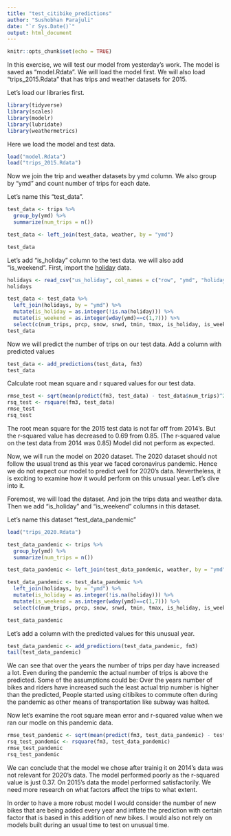 ---
title: "test_citibike_predictions"
author: "Sushobhan Parajuli"
date: "`r Sys.Date()`"
output: html_document
---

```{r setup, include=FALSE}
knitr::opts_chunk$set(echo = TRUE)
```

In this exercise, we will test our model from yesterday's work. The model is saved as "model.Rdata". We will load the model first. We will also load "trips_2015.Rdata" that has trips and weather datasets for 2015.

Let's load our libraries first. 

```{r}
library(tidyverse)
library(scales)
library(modelr)
library(lubridate)
library(weathermetrics)
```

Here we load the model and test data.

```{r}
load("model.Rdata")
load("trips_2015.Rdata")
```

Now we join the trip and weather datasets by ymd column.
We also group by "ymd" and count number of trips for each date.

Let's name this "test_data".

```{r}
test_data <- trips %>% 
  group_by(ymd) %>% 
  summarize(num_trips = n())

test_data <- left_join(test_data, weather, by = "ymd")

test_data
```

Let's add "is_holiday" column to the test data. we will also add "is_weekend".
First, import the [holiday](https://gist.github.com/shivaas/4758439#file-us-bank-holidays) data.

```{r}
holidays <- read_csv("us_holiday", col_names = c("row", "ymd", "holiday"))
holidays
```

```{r}
test_data <- test_data %>%
  left_join(holidays, by = "ymd") %>%
  mutate(is_holiday = as.integer(!is.na(holiday))) %>%
  mutate(is_weekend = as.integer(wday(ymd)==c(1,7))) %>%
  select(c(num_trips, prcp, snow, snwd, tmin, tmax, is_holiday, is_weekend))
test_data
```
Now we will predict the number of trips on our test data.
Add a column with predicted values

```{r}
test_data <- add_predictions(test_data, fm3)
test_data
```
Calculate root mean square and r squared values for our test data.

```{r}
rmse_test <- sqrt(mean(predict(fm3, test_data) - test_data$num_trips)^2)
rsq_test <- rsquare(fm3, test_data)
rmse_test
rsq_test
```

The root mean square for the 2015 test data is not far off from 2014's.
But the r-squared value has decreased to 0.69 from 0.85. (The r-squared value on the test data from 2014 was 0.85) Model did not perform as expected.

Now, we will run the model on 2020 dataset. The 2020 dataset should not follow the usual trend as this year we faced coronavirus pandemic. Hence we do not expect our model to predict well for 2020's data. Nevertheless, it is exciting to examine how it would perform on this unusual year. Let's dive into it.

Foremost, we will load the dataset. And join the trips data and weather data. Then we add "is_holiday" and "is_weekend" columns in this dataset.

Let's name this dataset "test_data_pandemic"

```{r}
load("trips_2020.Rdata")

test_data_pandemic <- trips %>% 
  group_by(ymd) %>% 
  summarize(num_trips = n())

test_data_pandemic <- left_join(test_data_pandemic, weather, by = "ymd")

test_data_pandemic <- test_data_pandemic %>%
  left_join(holidays, by = "ymd") %>%
  mutate(is_holiday = as.integer(!is.na(holiday))) %>%
  mutate(is_weekend = as.integer(wday(ymd)==c(1,7))) %>%
  select(c(num_trips, prcp, snow, snwd, tmin, tmax, is_holiday, is_weekend))

test_data_pandemic
```

Let's add a column with the predicted values for this unusual year.

```{r}
test_data_pandemic <- add_predictions(test_data_pandemic, fm3)
tail(test_data_pandemic)
```

We can see that over the years the number of trips per day have increased a lot. Even during the pandemic the actual number of trips is above the predicted. Some of the assumptions could be:
  Over the years number of bikes and riders have increased such the least actual trip number is higher than the predicted, 
  People started using citibikes to commute often during the pandemic as other means of transportation like subway was halted.
  
Now let's examine the root square mean error and r-squared value when we ran our modle on this pandemic data.

```{r}
rmse_test_pandemic <- sqrt(mean(predict(fm3, test_data_pandemic) - test_data_pandemic$num_trips)^2)
rsq_test_pandemic <- rsquare(fm3, test_data_pandemic)
rmse_test_pandemic
rsq_test_pandemic
```

We can conclude that the model we chose after trainig it on 2014's data was not relevant for 2020's data. The model performed poorly as the r-squared value is just 0.37. On 2015's data the model performed satisfactorily. We need more research on what factors affect the trips to what extent.  

In order to have a more robust model I would consider the number of new bikes that are being added every year and inflate the prediction with certain factor that is based in this addition of new bikes. I would also not rely on models built during an usual time to test on unusual time. 